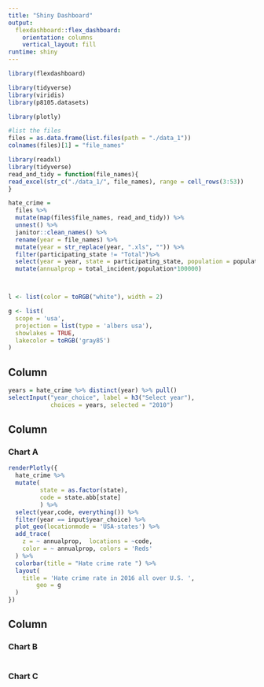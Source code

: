 ```yaml
---
title: "Shiny Dashboard"
output: 
  flexdashboard::flex_dashboard:
    orientation: columns
    vertical_layout: fill
runtime: shiny
---
```


```r
library(flexdashboard)

library(tidyverse)
library(viridis)
library(p8105.datasets)

library(plotly)
```

```r
#list the files
files = as.data.frame(list.files(path = "./data_1")) 
colnames(files)[1] = "file_names"
```

```r
library(readxl)
library(tidyverse)
read_and_tidy = function(file_names){
read_excel(str_c("./data_1/", file_names), range = cell_rows(3:53))
}

hate_crime =
  files %>% 
  mutate(map(files$file_names, read_and_tidy)) %>% 
  unnest() %>% 
  janitor::clean_names() %>% 
  rename(year = file_names) %>% 
  mutate(year = str_replace(year, ".xls", "")) %>% 
  filter(participating_state != "Total")%>%
  select(year = year, state = participating_state, population = population_covered, total_incident = total_number_of_incidents_reported)%>%
  mutate(annualprop = total_incident/population*100000)



l <- list(color = toRGB("white"), width = 2)

g <- list(
  scope = 'usa',
  projection = list(type = 'albers usa'),
  showlakes = TRUE,
  lakecolor = toRGB('gray85')
)
```


Column {.sidebar}
-----------------------------------------------------------------------
```r
years = hate_crime %>% distinct(year) %>% pull()
selectInput("year_choice", label = h3("Select year"),
            choices = years, selected = "2010")
```

Column {data-width=650}
-----------------------------------------------------------------------

### Chart A

```r
renderPlotly({  
  hate_crime %>% 
  mutate(
         state = as.factor(state),
         code = state.abb[state]
         ) %>% 
  select(year,code, everything()) %>% 
  filter(year == input$year_choice) %>% 
  plot_geo(locationmode = 'USA-states') %>%
  add_trace(
    z = ~ annualprop,  locations = ~code,
    color = ~ annualprop, colors = 'Reds'
  ) %>%
  colorbar(title = "Hate crime rate ") %>%
  layout(
    title = 'Hate crime rate in 2016 all over U.S. ',
        geo = g
  )
})
```

Column {data-width=350}
-----------------------------------------------------------------------

### Chart B

```r

```

### Chart C

```r

```

